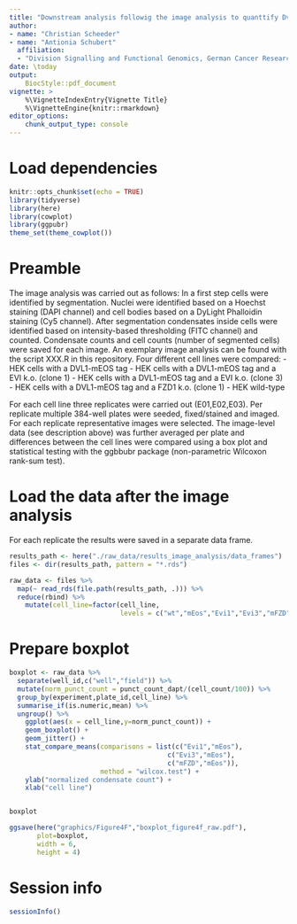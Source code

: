 ```yaml
---
title: "Downstream analysis followig the image analysis to quanttify Dvl2_mEos codensates"
author:  
- name: "Christian Scheeder"
- name: "Antionia Schubert"
  affiliation:
  - "Division Signalling and Functional Genomics, German Cancer Research Center (DKFZ) Heidelberg"  
date: \today
output:
    BiocStyle::pdf_document
vignette: >
    %\VignetteIndexEntry{Vignette Title}
    %\VignetteEngine{knitr::rmarkdown}
editor_options: 
    chunk_output_type: console
---
```



# Load dependencies
```r
knitr::opts_chunk$set(echo = TRUE)
library(tidyverse)
library(here)
library(cowplot)
library(ggpubr)
theme_set(theme_cowplot())
```


# Preamble
The image analysis was carried out as follows:
In a first step cells were identified by segmentation. Nuclei were identified 
based on a Hoechst staining (DAPI channel) and cell bodies 
based on a DyLight Phalloidin staining 
(Cy5 channel). 
After segmentation condensates inside cells were identified based on intensity-based 
thresholding (FITC channel) and counted. Condensate counts and cell counts (number of segmented cells) were saved for each image.
An exemplary image analysis can be found with the script
XXX.R in this repository.
Four different cell lines were compared: 
- HEK cells with a DVL1-mEOS tag
- HEK cells with a DVL1-mEOS tag and a EVI k.o. (clone 1)
- HEK cells with a DVL1-mEOS tag and a EVI k.o. (clone 3)
- HEK cells with a DVL1-mEOS tag and a FZD1 k.o. (clone 1)
- HEK wild-type 

For each cell line three replicates were carried out (E01,E02,E03). Per 
replicate multiple 384-well plates were seeded, fixed/stained and imaged. 
For each replicate representative images were selected. The 
image-level data (see description above) was further averaged per plate and
differences between the cell lines were compared using a box plot and statistical 
testing with the ggbbubr package (non-parametric Wilcoxon rank-sum test). 


# Load the data after the image analysis

For each replicate the results were saved in a separate data frame. 

```r
results_path <- here("./raw_data/results_image_analysis/data_frames")
files <- dir(results_path, pattern = "*.rds")

raw_data <- files %>% 
  map(~ read_rds(file.path(results_path, .))) %>% 
  reduce(rbind) %>% 
    mutate(cell_line=factor(cell_line,
                            levels = c("wt","mEos","Evi1","Evi3","mFZD")))
```


# Prepare boxplot
```r
boxplot <- raw_data %>%   
  separate(well_id,c("well","field")) %>% 
  mutate(norm_punct_count = punct_count_dapt/(cell_count/100)) %>% 
  group_by(experiment,plate_id,cell_line) %>%
  summarise_if(is.numeric,mean) %>%
  ungroup() %>%
    ggplot(aes(x = cell_line,y=norm_punct_count)) + 
    geom_boxplot() + 
    geom_jitter() +
    stat_compare_means(comparisons = list(c("Evi1","mEos"),
                                        c("Evi3","mEos"),
                                        c("mFZD","mEos")),
                       method = "wilcox.test") +
    ylab("normalized condensate count") +
    xlab("cell line")


boxplot

ggsave(here("graphics/Figure4F","boxplot_figure4f_raw.pdf"),
       plot=boxplot,
       width = 6,
       height = 4)
```


# Session info
```r
sessionInfo()
```